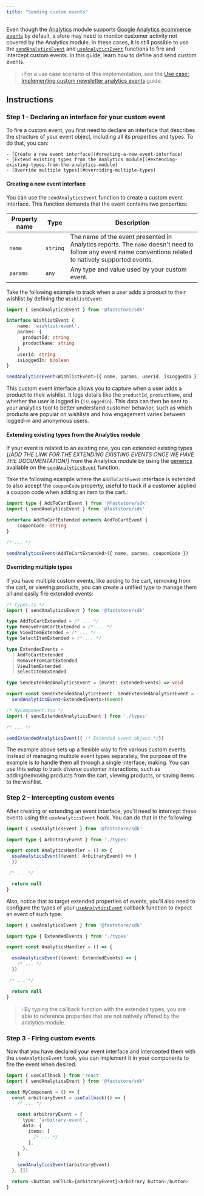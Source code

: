 ```yaml
---
title: "Sending custom events"
---
```


Even though the [Analytics](https://developers.vtex.com/docs/guides/faststore/analytics-overview) module supports [Google Analytics ecommerce events](https://support.google.com/analytics/answer/14434488?hl=en) by default, a store may need to monitor customer activity not covered by the Analytics module. In these cases, it is still possible to use the [`sendAnalyticsEvent`](https://developers.vtex.com/docs/guides/faststore/analytics-send-analytics-event) and [`useAnalyticsEvent`](https://developers.vtex.com/docs/guides/faststore/analytics-use-analytics-event) functions to fire and intercept custom events. In this guide, learn how to define and send custom events.

> ℹ For a use case scenario of this implementation, see the [Use case: Implementing custom newsletter analytics events](https://docs.google.com/document/d/11ziaTwu4I-n_YcbDQi8Gavt5ss7hGqMXM393I7JsjCk/edit?tab=t.0) guide.

## Instructions

### Step 1 - Declaring an interface for your custom event

To fire a custom event, you first need to declare an interface that describes the structure of your event object, including all its properties and types. To do that, you can:

    - [Create a new event interface](#creating-a-new-event-interface)
    - [Extend existing types from the Analytics module](#extending-existing-types-from-the-analytics-module)
    - [Override multiple types](#overriding-multiple-types)

#### Creating a new event interface

You can use the `sendAnalyticsEvent` function to create a custom event interface. This function demands that the event contains two properties:

| Property name | Type | Description |
| ------------------- |-------- |---------------- |
| `name`            | `string` | The name of the event presented in Analytics reports. The `name` doesn't need to follow any event name conventions related to natively supported events. |
| `params` | `any` | Any type and value used by your custom event. |

Take the following example to track when a user adds a product to their wishlist by defining the `WishlistEvent`:

```ts
import { sendAnalyticsEvent } from '@faststore/sdk'

interface WishlistEvent {
    name: 'wishlist-event',
    params: {
      productId: string
      productName: string
    }
    userId: string
    isLoggedIn: boolean
}

sendAnalyticsEvent<WishlistEvent>({ name, params, userId, isLoggedIn })
```

This custom event interface allows you to capture when a user adds a product to their wishlist. It logs details like the `productId`, `productName`, and whether the user is logged in (`isLoggedIn`). This data can then be sent to your analytics tool to better understand customer behavior, such as which products are popular on wishlists and how engagement varies between logged-in and anonymous users.

#### Extending existing types from the Analytics module

If your event is related to an existing one, you can extended existing types {/*ADD THE LINK FOR THE EXTENDING EXISTING EVENTS ONCE WE HAVE THE DOCUMENTATION*/} from the Analytics module by using the [generics](https://www.typescriptlang.org/docs/handbook/2/generics.html) available on the [`sendAnalyticsEvent`](https://developers.vtex.com/docs/guides/faststore/analytics-send-analytics-event) function.

Take the following example where the `AddToCartEvent` interface is extended to also accept the `couponCode` property, useful to track if a customer applied a coupon code when adding an item to the cart.:

```ts
import type { AddToCartEvent } from '@faststore/sdk'
import { sendAnalyticsEvent } from '@faststore/sdk'

interface AddToCartExtended extends AddToCartEvent {
    couponCode: string
}

/* ... */

sendAnalyticsEvent<AddToCartExtended>({ name, params, couponCode })
```

#### Overriding multiple types

If you have multiple custom events, like adding to the cart, removing from the cart, or viewing products, you can create a unified type to manage them all and easily fire extended events:

```ts
/* types.ts */
import { sendAnalyticsEvent } from '@faststore/sdk'

type AddToCartExtended = /* ... */
type RemoveFromCartExtended = /* ... */
type ViewItemExtended = /* ... */
type SelectItemExtended = /* ... */

type ExtendedEvents =
  | AddToCartExtended
  | RemoveFromCartExtended
  | ViewItemExtended
  | SelectItemExtended

type SendExtendedAnalyticsEvent = (event: ExtendedEvents) => void

export const sendExtendedAnalyticsEvent: SendExtendedAnalyticsEvent = (event) =>
  sendAnalyticsEvent<ExtendedEvents>(event)
```

```ts
/* MyComponent.tsx */
import { sendExtendedAnalyticsEvent } from './types'

/* ... */

sendExtendedAnalyticsEvent({ /* Extended event object */})
```

The example above sets up a flexible way to fire various custom events. Instead of managing multiple event types separately, the purpose of the example is to handle them all through a single interface, making. You can use this setup to track diverse customer interactions, such as adding/removing products from the cart, viewing products, or saving items to the wishlist.

### Step 2 - Intercepting custom events

After creating or extending an event interface, you'll need to intercept these events using the `useAnalyticsEvent` hook. You can do that in the following:

```ts
import { useAnalyticsEvent } from '@faststore/sdk'

import type { ArbitraryEvent } from './types'

export const AnalyticsHandler = () => {
  useAnalyticsEvent((event: ArbitraryEvent) => {
  })

 /* ... */

  return null
}
```

Also, notice that to target extended properties of events, you'll also need to configure the types of your [`useAnalyticsEvent`](/reference/sdk/analytics/useAnalyticsEvent) callback function to expect an event of such type.

```ts
import { useAnalyticsEvent } from '@faststore/sdk'

import type { ExtendedEvents } from './types'

export const AnalyticsHandler = () => {

  useAnalyticsEvent((event: ExtendedEvents) => {
    /* ... */
  })

 /* ... */

  return null
}
```

> ℹ  By typing the callback function with the extended types, you are able to reference properties that are not natively offered by the analytics module.

### Step 3 - Firing custom events

Now that you have declared your event interface and intercepted them with the `useAnalyticsEvent` hook, you can implement it in your components to fire the event when desired.

```ts
import { useCallback } from 'react'
import { sendAnalyticsEvent } from '@faststore/sdk'

const MyComponent = () => {
  const arbitraryEvent = useCallback(() => {
    /* ... */

    const arbitraryEvent = {
      type: 'arbitrary-event',
      data: {
        items: [
          /* ... */
        ],
      },
    }

    sendAnalyticsEvent(arbitraryEvent)
  }, [])

  return <button onClick={arbitraryEvent}>Arbitrary button</button>
}
```
